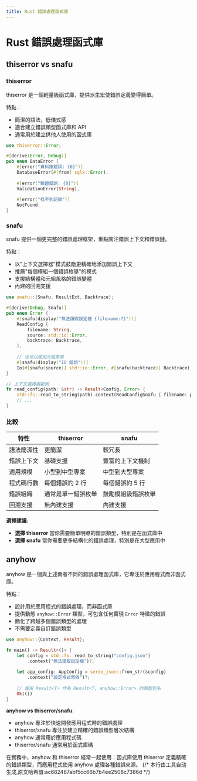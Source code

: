 ```yaml
---
title: Rust 錯誤處理函式庫
---
```


# Rust 錯誤處理函式庫


<LinkCard
  href="https://docs.rs/thiserror/latest/thiserror/"
  title="thiserror"
  description="為自訂錯誤類型提供便捷的派生宏"
/>

<LinkCard
  href="https://docs.rs/snafu/latest/snafu/"
  title="snafu"
  description="具有上下文的錯誤處理和報告框架"
/>

<LinkCard
  href="https://docs.rs/anyhow/latest/anyhow/"
  title="anyhow"
  description="靈活的錯誤處理和報告函式庫"
/>

## thiserror vs snafu

### thiserror

thiserror 是一個輕量級函式庫，提供派生宏使錯誤定義變得簡單。

特點：
- 簡潔的語法，低儀式感
- 適合建立錯誤類型函式庫和 API
- 通常用於建立供他人使用的函式庫

```rust
use thiserror::Error;

#[derive(Error, Debug)]
pub enum DataError {
    #[error("資料庫錯誤: {0}")]
    DatabaseError(#[from] sqlx::Error),
    
    #[error("驗證錯誤: {0}")]
    ValidationError(String),
    
    #[error("找不到記錄")]
    NotFound,
}
```

### snafu

snafu 提供一個更完整的錯誤處理框架，重點關注錯誤上下文和錯誤鏈。

特點：
- 以"上下文選擇器"模式鼓勵更精確地添加錯誤上下文
- 推薦"每個模組一個錯誤枚舉"的模式
- 支援結構體和元組風格的錯誤變體
- 內建的回溯支援

```rust
use snafu::{Snafu, ResultExt, Backtrace};

#[derive(Debug, Snafu)]
pub enum Error {
    #[snafu(display("無法讀取設定檔 {filename:?}"))]
    ReadConfig {
        filename: String,
        source: std::io::Error,
        backtrace: Backtrace,
    },
    
    // 也可以使用元組風格
    #[snafu(display("IO 錯誤"))]
    Io(#[snafu(source)] std::io::Error, #[snafu(backtrace)] Backtrace),
}

// 上下文選擇器範例
fn read_config(path: &str) -> Result<Config, Error> {
    std::fs::read_to_string(path).context(ReadConfigSnafu { filename: path })?;
    // ...
}
```

### 比較

| 特性 | thiserror | snafu |
|------|-----------|-------|
| 語法簡潔性 | 更簡潔 | 較冗長 |
| 錯誤上下文 | 基礎支援 | 豐富的上下文機制 |
| 適用規模 | 小型到中型專案 | 中型到大型專案 |
| 程式碼行數 | 每個錯誤約 2 行 | 每個錯誤約 5 行 |
| 錯誤組織 | 通常是單一錯誤枚舉 | 鼓勵模組級錯誤枚舉 |
| 回溯支援 | 無內建支援 | 內建支援 |

**選擇建議**:
- **選擇 thiserror** 當你需要簡單明瞭的錯誤類型，特別是在函式庫中
- **選擇 snafu** 當你需要更多結構化的錯誤處理，特別是在大型應用中

## anyhow

anyhow 是一個與上述兩者不同的錯誤處理函式庫，它專注於應用程式而非函式庫。

特點：
- 設計用於應用程式的錯誤處理，而非函式庫
- 提供動態 `anyhow::Error` 類型，可包含任何實現 `Error` 特徵的錯誤
- 簡化了跨越多個錯誤類型的處理
- 不需要定義自訂錯誤類型

```rust
use anyhow::{Context, Result};

fn main() -> Result<()> {
    let config = std::fs::read_to_string("config.json")
        .context("無法讀取設定檔")?;
        
    let app_config: AppConfig = serde_json::from_str(&config)
        .context("設定格式無效")?;
        
    // 使用 Result<T> 作為 Result<T, anyhow::Error> 的類型別名
    Ok(())
}
```

**anyhow vs thiserror/snafu**:
- anyhow 專注於快速開發應用程式時的錯誤處理
- thiserror/snafu 專注於建立精確的錯誤類型層次結構
- anyhow 通常用於應用程式碼
- thiserror/snafu 通常用於函式庫碼

在實務中，anyhow 和 thiserror 經常一起使用：函式庫使用 thiserror 定義精確的錯誤類型，而應用程式使用 anyhow 處理各種錯誤來源。
{/* 本行由工具自动生成,原文哈希值:ac682487abf5cc66b7b4ee2508c7386d */}
